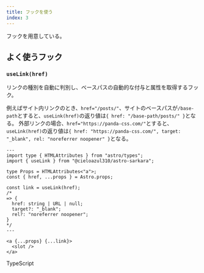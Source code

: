 ```yaml
---
title: フックを使う
index: 3
---
```


フックを用意している。

## よく使うフック

### `useLink(href)`

リンクの種別を自動に判別し、ベースパスの自動的な付与と属性を取得するフック。

例えばサイト内リンクのとき、`href="/posts/"`、サイトのベースパスが`/base-path`とすると、`useLink(href)`の返り値は`{ href: "/base-path/posts/" }`となる。
外部リンクの場合、`href="https://panda-css.com/"`とすると、`useLink(href)`の返り値は`{ href: "https://panda-css.com/", target: "_blank", rel: "noreferrer noopener" }`となる。

```astro
---
import type { HTMLAttributes } from "astro/types";
import { useLink } from "@cieloazul310/astro-sarkara";

type Props = HTMLAttributes<"a">;
const { href, ...props } = Astro.props;

const link = useLink(href);
/*
=> {
  href: string | URL | null;
  target?: "_blank";
  rel?: "noreferrer noopener";
}
*/
---

<a {...props} {...link}>
  <slot />
</a>
```

<PanelLink href="https://docs.astro.build/ja/guides/typescript/#%E5%9E%8B%E3%83%A6%E3%83%BC%E3%83%86%E3%82%A3%E3%83%AA%E3%83%86%E3%82%A3">TypeScript</PanelLink>
